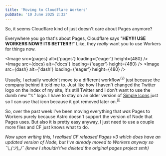 ```yaml
---
title: 'Moving to Cloudflare Workers'
pubDate: '10 June 2025 2:32'
---
```



So, it seems Cloudflare kind of just doesn't care about Pages anymore?

Everywhere you go that's about Pages, Cloudflare says "**HEY!!! USE WORKERS NOW!! ITS BETTER!!!**"
Like, they *really* want you to use Workers for things now.

<Image src={pages} alt={'pages'} loading={'eager'} height={480} />
<Image src={docs} alt={'docs'} loading={'eager'} height={480} />
<Image src={dash} alt={'dash'} loading={'eager'} height={480} />

Usually, I actually wouldn't move to a different workflow<sup>(?)</sup> just because the company behind it told me to.
Just like how I haven't changed the Twitter logo on the index of my site, it's still Twitter and I don't want to use the dumb new "𝕏" logo. I have to stay on an older version of [Simple Icons](https://simpleicons.org) just so I can use that icon because it got removed later on.<sup>[[i]](https://github.com/simple-icons/simple-icons/releases/tag/12.0.0)</sup>

So, over the past week I've been moving everything that *was* Pages to Workers purely because Astro doesn't support the version of Node that Pages uses. But also it is pretty easy anyway, I just need to use a couple more files and CF just knows what to do.

<div class='gap'/>

*Now upon writing this, I realised CF released Pages v3 which does have an updated version of Node, but I've already moved to Workers anyway so ¯\\\_(ツ)_/¯ (knew I shouldn't've deleted the original pages project smh)*